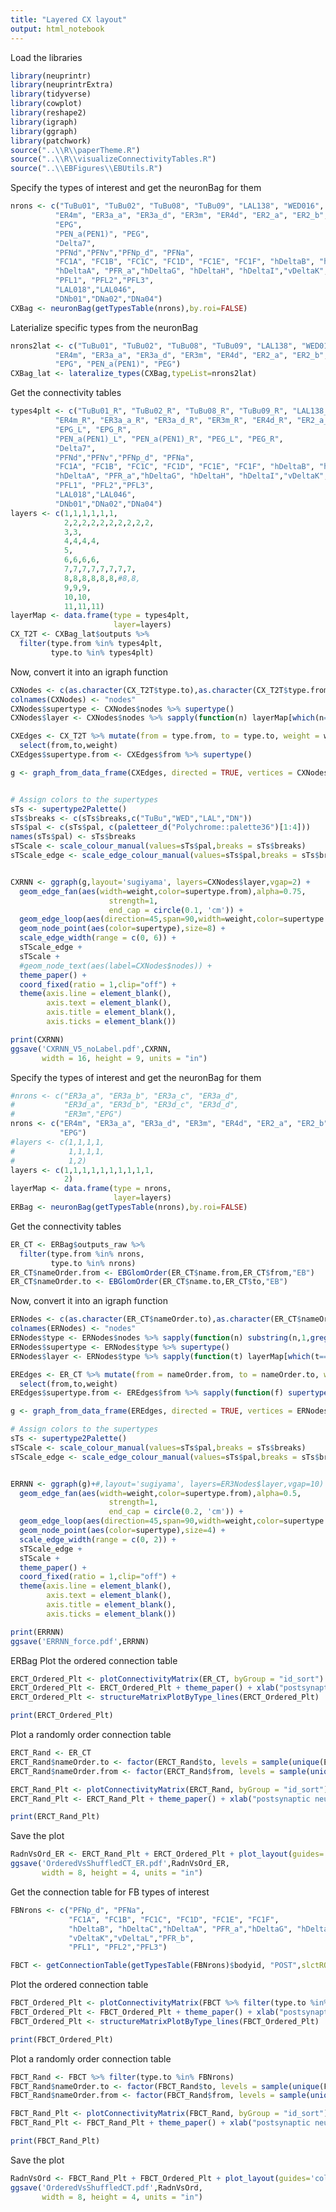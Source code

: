 ```yaml
---
title: "Layered CX layout"
output: html_notebook
---
```


Load the libraries
```r
library(neuprintr)
library(neuprintrExtra)
library(tidyverse)
library(cowplot)
library(reshape2)
library(igraph)
library(ggraph)
library(patchwork)
source("..\\R\\paperTheme.R")
source("..\\R\\visualizeConnectivityTables.R")
source("..\\EBFigures\\EBUtils.R")
```

Specify the types of interest and get the neuronBag for them
```r
nrons <- c("TuBu01", "TuBu02", "TuBu08", "TuBu09", "LAL138", "WED016",
          "ER4m", "ER3a_a", "ER3a_d", "ER3m", "ER4d", "ER2_a", "ER2_b", "ER2_d", "ER1_b", "ER1_a",
          "EPG", 
          "PEN_a(PEN1)", "PEG", 
          "Delta7",
          "PFNd","PFNv","PFNp_d", "PFNa", 
          "FC1A", "FC1B", "FC1C", "FC1D", "FC1E", "FC1F", "hDeltaB", "hDeltaC",
          "hDeltaA", "PFR_a","hDeltaG", "hDeltaH", "hDeltaI","vDeltaK",#"vDeltaL","PFR_b",
          "PFL1", "PFL2","PFL3",
          "LAL018","LAL046",
          "DNb01","DNa02","DNa04")
CXBag <- neuronBag(getTypesTable(nrons),by.roi=FALSE)
```

Laterialize specific types from the neuronBag
```r
nrons2lat <- c("TuBu01", "TuBu02", "TuBu08", "TuBu09", "LAL138", "WED016",
          "ER4m", "ER3a_a", "ER3a_d", "ER3m", "ER4d", "ER2_a", "ER2_b", "ER2_d", "ER1_b", "ER1_a",
          "EPG", "PEN_a(PEN1)", "PEG")
CXBag_lat <- lateralize_types(CXBag,typeList=nrons2lat)
```

Get the connectivity tables
```r
types4plt <- c("TuBu01_R", "TuBu02_R", "TuBu08_R", "TuBu09_R", "LAL138_L", "WED016_R",
          "ER4m_R", "ER3a_a_R", "ER3a_d_R", "ER3m_R", "ER4d_R", "ER2_a_R", "ER2_b_R", "ER2_d_R", "ER1_b_R", "ER1_a_R",
          "EPG_L", "EPG_R", 
          "PEN_a(PEN1)_L", "PEN_a(PEN1)_R", "PEG_L", "PEG_R", 
          "Delta7",
          "PFNd","PFNv","PFNp_d", "PFNa",
          "FC1A", "FC1B", "FC1C", "FC1D", "FC1E", "FC1F", "hDeltaB", "hDeltaC",
          "hDeltaA", "PFR_a","hDeltaG", "hDeltaH", "hDeltaI","vDeltaK",#"vDeltaL","PFR_b",
          "PFL1", "PFL2","PFL3",
          "LAL018","LAL046",
          "DNb01","DNa02","DNa04")
layers <- c(1,1,1,1,1,1,
            2,2,2,2,2,2,2,2,2,2,
            3,3,
            4,4,4,4,
            5,
            6,6,6,6,
            7,7,7,7,7,7,7,7,
            8,8,8,8,8,8,#8,8,
            9,9,9,
            10,10,
            11,11,11)
layerMap <- data.frame(type = types4plt,
                       layer=layers)
CX_T2T <- CXBag_lat$outputs %>% 
  filter(type.from %in% types4plt,
         type.to %in% types4plt)
```

Now, convert it into an igraph function
```r
CXNodes <- c(as.character(CX_T2T$type.to),as.character(CX_T2T$type.from)) %>% unique() %>% as.data.frame()
colnames(CXNodes) <- "nodes"
CXNodes$supertype <- CXNodes$nodes %>% supertype()
CXNodes$layer <- CXNodes$nodes %>% sapply(function(n) layerMap[which(n==layerMap$type),]$layer)

CXEdges <- CX_T2T %>% mutate(from = type.from, to = type.to, weight = weightRelative) %>%
  select(from,to,weight)
CXEdges$supertype.from <- CXEdges$from %>% supertype()

g <- graph_from_data_frame(CXEdges, directed = TRUE, vertices = CXNodes)


# Assign colors to the supertypes
sTs <- supertype2Palette()
sTs$breaks <- c(sTs$breaks,c("TuBu","WED","LAL","DN"))
sTs$pal <- c(sTs$pal, c(paletteer_d("Polychrome::palette36")[1:4]))
names(sTs$pal) <- sTs$breaks
sTScale <- scale_colour_manual(values=sTs$pal,breaks = sTs$breaks)
sTScale_edge <- scale_edge_colour_manual(values=sTs$pal,breaks = sTs$breaks,guide = FALSE)


CXRNN <- ggraph(g,layout='sugiyama', layers=CXNodes$layer,vgap=2) +
  geom_edge_fan(aes(width=weight,color=supertype.from),alpha=0.75,
                      strength=1,
                      end_cap = circle(0.1, 'cm')) + 
  geom_edge_loop(aes(direction=45,span=90,width=weight,color=supertype.from,strength=1),alpha=0.75) +
  geom_node_point(aes(color=supertype),size=8) + 
  scale_edge_width(range = c(0, 6)) +
  sTScale_edge +
  sTScale +
  #geom_node_text(aes(label=CXNodes$nodes)) +
  theme_paper() +
  coord_fixed(ratio = 1,clip="off") + 
  theme(axis.line = element_blank(),
        axis.text = element_blank(),
        axis.title = element_blank(),
        axis.ticks = element_blank())

print(CXRNN)
ggsave('CXRNN_V5_noLabel.pdf',CXRNN,
       width = 16, height = 9, units = "in")
```


Specify the types of interest and get the neuronBag for them
```r
#nrons <- c("ER3a_a", "ER3a_b", "ER3a_c", "ER3a_d",
#           "ER3d_a", "ER3d_b", "ER3d_c", "ER3d_d",
#           "ER3m","EPG")
nrons <- c("ER4m", "ER3a_a", "ER3a_d", "ER3m", "ER4d", "ER2_a", "ER2_b", "ER2_d", "ER1_b", "ER1_a",
           "EPG")
#layers <- c(1,1,1,1,
#            1,1,1,1,
#            1,2)
layers <- c(1,1,1,1,1,1,1,1,1,1,
            2)
layerMap <- data.frame(type = nrons,
                       layer=layers)
ERBag <- neuronBag(getTypesTable(nrons),by.roi=FALSE)
```

Get the connectivity tables
```r
ER_CT <- ERBag$outputs_raw %>% 
  filter(type.from %in% nrons,
         type.to %in% nrons)
ER_CT$nameOrder.from <- EBGlomOrder(ER_CT$name.from,ER_CT$from,"EB") 
ER_CT$nameOrder.to <- EBGlomOrder(ER_CT$name.to,ER_CT$to,"EB") 
```

Now, convert it into an igraph function
```r
ERNodes <- c(as.character(ER_CT$nameOrder.to),as.character(ER_CT$nameOrder.from)) %>% unique() %>% as.data.frame()
colnames(ERNodes) <- "nodes"
ERNodes$type <- ERNodes$nodes %>% sapply(function(n) substring(n,1,gregexpr("_L|_R",n)[[1]][1]-1))
ERNodes$supertype <- ERNodes$type %>% supertype()
ERNodes$layer <- ERNodes$type %>% sapply(function(t) layerMap[which(t==layerMap$type),]$layer)

EREdges <- ER_CT %>% mutate(from = nameOrder.from, to = nameOrder.to, weight = ROIweight) %>%
  select(from,to,weight)
EREdges$supertype.from <- EREdges$from %>% sapply(function(f) supertype(substring(as.character(f),1,gregexpr("_L|_R",f)[[1]][1]-1)))

g <- graph_from_data_frame(EREdges, directed = TRUE, vertices = ERNodes)

# Assign colors to the supertypes
sTs <- supertype2Palette()
sTScale <- scale_colour_manual(values=sTs$pal,breaks = sTs$breaks)
sTScale_edge <- scale_edge_colour_manual(values=sTs$pal,breaks = sTs$breaks,guide = FALSE)


ERRNN <- ggraph(g)+#,layout='sugiyama', layers=ER3Nodes$layer,vgap=10) +
  geom_edge_fan(aes(width=weight,color=supertype.from),alpha=0.5,
                      strength=1,
                      end_cap = circle(0.2, 'cm')) + 
  geom_edge_loop(aes(direction=45,span=90,width=weight,color=supertype.from,strength=1),alpha=0.5) +
  geom_node_point(aes(color=supertype),size=4) + 
  scale_edge_width(range = c(0, 2)) +
  sTScale_edge +
  sTScale +
  theme_paper() +
  coord_fixed(ratio = 1,clip="off") + 
  theme(axis.line = element_blank(),
        axis.text = element_blank(),
        axis.title = element_blank(),
        axis.ticks = element_blank())

print(ERRNN)
ggsave('ERRNN_force.pdf',ERRNN)
```
ERBag
Plot the ordered connection table
```r
ERCT_Ordered_Plt <- plotConnectivityMatrix(ER_CT, byGroup = "id_sort")
ERCT_Ordered_Plt <- ERCT_Ordered_Plt + theme_paper() + xlab("postsynaptic neuron") + ylab("presynaptic neuron")
ERCT_Ordered_Plt <- structureMatrixPlotByType_lines(ERCT_Ordered_Plt)

print(ERCT_Ordered_Plt)
```
Plot a randomly order connection table
```r
ERCT_Rand <- ER_CT
ERCT_Rand$nameOrder.to <- factor(ERCT_Rand$to, levels = sample(unique(ERCT_Rand$to)))
ERCT_Rand$nameOrder.from <- factor(ERCT_Rand$from, levels = sample(unique(ERCT_Rand$from)))

ERCT_Rand_Plt <- plotConnectivityMatrix(ERCT_Rand, byGroup = "id_sort")
ERCT_Rand_Plt <- ERCT_Rand_Plt + theme_paper() + xlab("postsynaptic neuron") + ylab("presynaptic neuron") + theme(axis.text = element_blank())

print(ERCT_Rand_Plt)
```
Save the plot
```r
RadnVsOrd_ER <- ERCT_Rand_Plt + ERCT_Ordered_Plt + plot_layout(guides='collect')
ggsave('OrderedVsShuffledCT_ER.pdf',RadnVsOrd_ER,
       width = 8, height = 4, units = "in")
```

Get the connection table for FB types of interest
```r
FBNrons <- c("PFNp_d", "PFNa",
             "FC1A", "FC1B", "FC1C", "FC1D", "FC1E", "FC1F",
             "hDeltaB", "hDeltaC","hDeltaA", "PFR_a","hDeltaG", "hDeltaH", "hDeltaI",
             "vDeltaK","vDeltaL","PFR_b",
             "PFL1", "PFL2","PFL3")

FBCT <- getConnectionTable(getTypesTable(FBNrons)$bodyid, "POST",slctROI="FB")
```
Plot the ordered connection table
```r
FBCT_Ordered_Plt <- plotConnectivityMatrix(FBCT %>% filter(type.to %in% FBNrons))
FBCT_Ordered_Plt <- FBCT_Ordered_Plt + theme_paper() + xlab("postsynaptic neuron") + ylab("presynaptic neuron")
FBCT_Ordered_Plt <- structureMatrixPlotByType_lines(FBCT_Ordered_Plt)

print(FBCT_Ordered_Plt)
```
Plot a randomly order connection table
```r
FBCT_Rand <- FBCT %>% filter(type.to %in% FBNrons)
FBCT_Rand$nameOrder.to <- factor(FBCT_Rand$to, levels = sample(unique(FBCT_Rand$to)))
FBCT_Rand$nameOrder.from <- factor(FBCT_Rand$from, levels = sample(unique(FBCT_Rand$from)))

FBCT_Rand_Plt <- plotConnectivityMatrix(FBCT_Rand, byGroup = "id_sort")
FBCT_Rand_Plt <- FBCT_Rand_Plt + theme_paper() + xlab("postsynaptic neuron") + ylab("presynaptic neuron") + theme(axis.text = element_blank())

print(FBCT_Rand_Plt)
```
Save the plot
```r
RadnVsOrd <- FBCT_Rand_Plt + FBCT_Ordered_Plt + plot_layout(guides='collect')
ggsave('OrderedVsShuffledCT.pdf',RadnVsOrd,
       width = 8, height = 4, units = "in")
```

